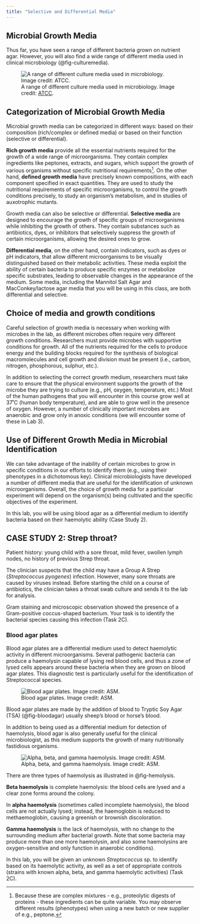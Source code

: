 ```yaml
---
title: "Selective and Differential Media"
---
```


## Microbial Growth Media {#sec-media}

Thus far, you have seen a range of different bacteria grown on nutrient agar. However, you will also find a wide range of different media used in clinical microbiology (@fig-culturemedia). 

![A range of different culture media used in microbiology. Image credit: <a href="https://www.atcc.org/resources/culture-guides/bacteriology-culture-guide">ATCC</a>.](images/culturemedia.png){#fig-culturemedia}

## Categorization of Microbial Growth Media

Microbial growth media can be categorized in different ways: based on their composition (rich/complex or defined media) or based on their function (selective or differential). 

**Rich growth media** provide all the essential nutrients required for the growth of a wide range of microorganisms. They contain complex ingredients like peptones, extracts, and sugars, which support the growth of various organisms without specific nutritional requirements^[Because these are complex mixtures - e.g., proteolytic digests of proteins - these ingredients can be quite variable. You may observe different results (phenotypes) when using a new batch or new supplier of e.g., peptone.]. On the other hand, **defined growth media** have precisely known compositions, with each component specified in exact quantities. They are used to study the nutritional requirements of specific microorganisms, to control the growth conditions precisely, to study an organism’s metabolism, and in studies of auxotrophic mutants. 

Growth media can also be selective or differential. **Selective media** are designed to encourage the growth of specific groups of microorganisms while inhibiting the growth of others. They contain substances such as antibiotics, dyes, or inhibitors that selectively suppress the growth of certain microorganisms, allowing the desired ones to grow. 

**Differential media**, on the other hand, contain indicators, such as dyes or pH indicators, that allow different microorganisms to be visually distinguished based on their metabolic activities. These media exploit the ability of certain bacteria to produce specific enzymes or metabolize specific substrates, leading to observable changes in the appearance of the medium. Some media, including the Mannitol Salt Agar and MacConkey/lactose agar media that you will be using in this class, are both differential and selective.

## Choice of media and growth conditions

Careful selection of growth media is necessary when working with microbes in the lab, as different microbes often require very different growth conditions. Researchers must provide microbes with supportive conditions for growth. All of the nutrients required for the cells to produce energy and the building blocks required for the synthesis of biological macromolecules and cell growth and division must be present (i.e., carbon, nitrogen, phosphorous, sulphur, etc.). 

::: {.callout-note title="Additional considerations for microbial growth"}

In addition to selecting the correct growth medium, researchers must take care to ensure that the physical environment supports the growth of the microbe they are trying to culture (e.g., pH, oxygen, temperature, etc.) Most of the human pathogens that you will encounter in this course grow well at 37˚C (human body temperature), and are able to grow well in the presence of oxygen. However, a number of clinically important microbes are anaerobic and grow only in anoxic conditions (we will encounter some of these in Lab 3).

:::

## Use of Different Growth Media in Microbial Identification

We can take advantage of the inability of certain microbes to grow in specific conditions in our efforts to identify them (e.g., using their phenotypes in a dichotomous key). Clinical microbiologists have developed a number of different media that are useful for the identification of unknown microorganisms. Overall, the choice of growth media for a particular experiment will depend on the organism(s) being cultivated and the specific objectives of the experiment.

In this lab, you will be using blood agar as a differential medium to identify bacteria based on their haemolytic ability (Case Study 2).

::: {.case-study title="Case Study 2"}

## CASE STUDY 2: Strep throat?

Patient history: young child with a sore throat, mild fever, swollen lymph nodes, no history of previous Strep throat.

The clinician suspects that the child may have a Group A Strep (*Streptococcus pyogenes*) infection. However, many sore throats are caused by viruses instead. Before starting the child on a course of antibiotics, the clinician takes a throat swab culture and sends it to the lab for analysis.

Gram staining and microscopic observation showed the presence of a Gram-positive coccus-shaped bacterium. Your task is to identify the bacterial species causing this infection (Task 2C).

:::

### Blood agar plates {#sec-bloodagar}

Blood agar plates are a differential medium used to detect haemolytic activity in different microorganisms. Several pathogenic bacteria can produce a haemolysin capable of lysing red blood cells, and thus a zone of lysed cells appears around these bacteria when they are grown on blood agar plates. This diagnostic test is particularly useful for the identification of Streptococcal species.

::: {.callout-note title="Blood agar"}

![Blood agar plates. Image credit: ASM.](images/bloodagarTSA.jpg){#fig-bloodagar}

Blood agar plates are made by the addition of blood to Tryptic Soy Agar (TSA) (@fig-bloodagar) usually sheep's blood or horse's blood. 

In addition to being used as a differential medium for detection of haemolysis, blood agar is also generally useful for the clinical microbiologist, as this medium supports the growth of many nutritionally fastidious organisms. 

:::

![Alpha, beta, and gamma haemolysis. Image credit: ASM.](images/hemolysis.jpg){#fig-hemolysis}

There are three types of haemolysis as illustrated in @fig-hemolysis. 

**Beta haemolysis** is complete haemolysis: the blood cells are lysed and a clear zone forms around the colony. 

In **alpha haemolysis** (sometimes called incomplete haemolysis), the blood cells are not actually lysed; instead, the haemoglobin is reduced to methaemoglobin, causing a greenish or brownish discoloration. 

**Gamma haemolysis** is the lack of haemolysis, with no change to the surrounding medium after bacterial growth. Note that some bacteria may produce more than one more haemolysin, and also some haemolysins are oxygen-sensitive and only function in anaerobic conditions).

In this lab, you will be given an unknown *Streptococcus* sp. to identify based on its haemolytic activity, as well as a set of appropriate controls (strains with known alpha, beta, and gamma haemolytic activities) (Task 2C).
